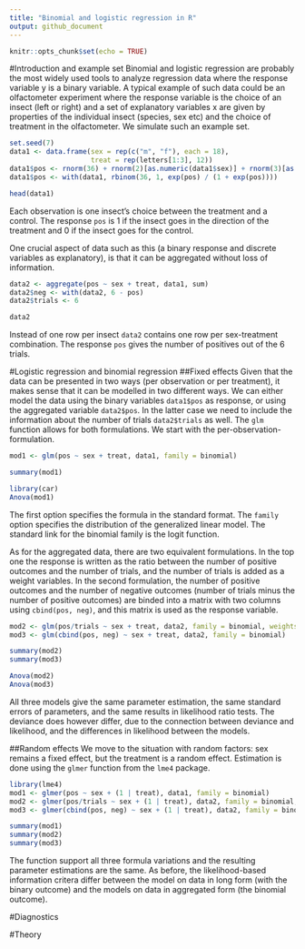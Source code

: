 ```yaml
---
title: "Binomial and logistic regression in R"
output: github_document
---
```


```r
knitr::opts_chunk$set(echo = TRUE)
```

#Introduction and example set
Binomial and logistic regression are probably the most widely used tools to analyze regression data where the response variable y is a binary variable. A typical example of such data could be an olfactometer experiment where the response variable is the choice of an insect (left or right) and a set of explanatory variables x are given by properties of the individual insect (species, sex etc) and the choice of treatment in the olfactometer. We simulate such an example set.

```r
set.seed(7)
data1 <- data.frame(sex = rep(c("m", "f"), each = 18),
                    treat = rep(letters[1:3], 12))
data1$pos <- rnorm(36) + rnorm(2)[as.numeric(data1$sex)] + rnorm(3)[as.numeric(data1$treat)]
data1$pos <- with(data1, rbinom(36, 1, exp(pos) / (1 + exp(pos))))

head(data1)
```

Each observation is one insect's choice between the treatment and a control. The response `pos` is 1 if the insect goes in the direction of the treatment and 0 if the insect goes for the control.

One crucial aspect of data such as this (a binary response and discrete variables as explanatory), is that it can be aggregated without loss of information.

```r
data2 <- aggregate(pos ~ sex + treat, data1, sum)
data2$neg <- with(data2, 6 - pos)
data2$trials <- 6

data2
```

Instead of one row per insect `data2` contains one row per sex-treatment combination. The response `pos` gives the number of positives out of the 6 trials.

#Logistic regression and binomial regression
##Fixed effects
Given that the data can be presented in two ways (per observation or per treatment), it makes sense that it can be modelled in two different ways. We can either model the data using the binary variables `data1$pos` as response, or using the aggregated variable `data2$pos`. In the latter case we need to include the information about the number of trials `data2$trials` as well. The `glm` function allows for both formulations. We start with the per-observation-formulation.

```r
mod1 <- glm(pos ~ sex + treat, data1, family = binomial)

summary(mod1)

library(car)
Anova(mod1)
```

The first option specifies the formula in the standard format. The `family` option specifies the distribution of the generalized linear model. The standard link for the binomial family is the logit function.

As for the aggregated data, there are two equivalent formulations. In the top one the response is written as the ratio between the number of positive outcomes and the number of trials, and the number of trials is added as a weight variables.
In the second formulation, the number of positive outcomes and the number of negative outcomes (number of trials minus the number of positive outcomes) are binded into a matrix with two columns using `cbind(pos, neg)`, and this matrix is used as the response variable.

```r
mod2 <- glm(pos/trials ~ sex + treat, data2, family = binomial, weights = trials)
mod3 <- glm(cbind(pos, neg) ~ sex + treat, data2, family = binomial)

summary(mod2)
summary(mod3)

Anova(mod2)
Anova(mod3)
```

All three models give the same parameter estimation, the same standard errors of parameters, and the same results in likelihood ratio tests. The deviance does however differ, due to the connection between deviance and likelihood, and the differences in likelihood between the models.

##Random effects
We move to the situation with random factors: sex remains a fixed effect, but the treatment is a random effect. Estimation is done using the `glmer` function from the `lme4` package.
```r
library(lme4)
mod1 <- glmer(pos ~ sex + (1 | treat), data1, family = binomial)
mod2 <- glmer(pos/trials ~ sex + (1 | treat), data2, family = binomial, weights = trials)
mod3 <- glmer(cbind(pos, neg) ~ sex + (1 | treat), data2, family = binomial)

summary(mod1)
summary(mod2)
summary(mod3)
```

The function support all three formula variations and the resulting parameter estimations are the same. As before, the likelihood-based information critera differ between the model on data in long form (with the binary outcome) and the models on data in aggregated form (the binomial outcome).

#Diagnostics

#Theory